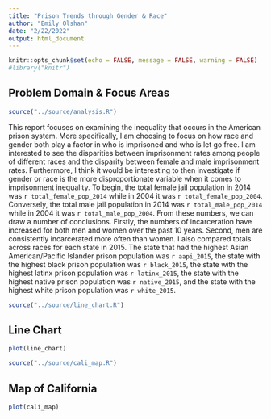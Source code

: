 ```yaml
---
title: "Prison Trends through Gender & Race"
author: "Emily Olshan"
date: "2/22/2022"
output: html_document
---
```


```r
knitr::opts_chunk$set(echo = FALSE, message = FALSE, warning = FALSE)
#library("knitr")
```

## Problem Domain & Focus Areas

```r
source("../source/analysis.R")
```

This report focuses on examining the inequality that occurs in the American prison system. More specifically, I am choosing to focus on how race and gender both play a factor in who is imprisoned and who is let go free. I am interested to see the disparities between imprisonment rates among people of different races and the disparity between female and male imprisonment rates. Furthermore, I think it would be interesting to then investigate if gender or race is the more disproportionate variable when it comes to imprisonment inequality. To begin, the total female jail population in 2014 was `r total_female_pop_2014` while in 2004 it was `r total_female_pop_2004`. Conversely, the total male jail population in 2014 was `r total_male_pop_2014` while in 2004 it was `r total_male_pop_2004`. From these numbers, we can draw a number of conclusions. Firstly, the numbers of incarceration have increased for both men and women over the past 10 years. Second, men are consistently incarcerated more often than women. I also compared totals across races for each state in 2015. The state that had the highest Asian American/Pacific Islander prison population was `r aapi_2015`, the state with the highest black prison population was `r black_2015`, the state with the highest latinx prison population was `r latinx_2015`, the state with the highest native prison population was `r native_2015`, and the state with the highest white prison population was `r white_2015`. 

```r
source("../source/line_chart.R")
```

## Line Chart 

```r
plot(line_chart)
```

```r
source("../source/cali_map.R")
```

## Map of California

```r
plot(cali_map)
```
